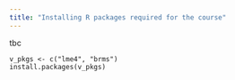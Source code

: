 ```yaml
---
title: "Installing R packages required for the course"
---
```


tbc

```
v_pkgs <- c("lme4", "brms")
install.packages(v_pkgs)
```
